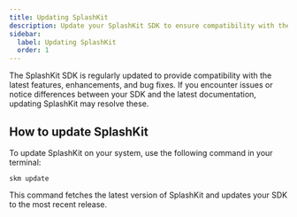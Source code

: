 ```yaml
---
title: Updating SplashKit
description: Update your SplashKit SDK to ensure compatibility with the latest features and bug fixes.
sidebar:
  label: Updating SplashKit
  order: 1
---
```


The SplashKit SDK is regularly updated to provide compatibility with the latest features, enhancements, and bug fixes. If you encounter issues or notice differences between your SDK and the latest documentation, updating SplashKit may resolve these.

## How to update SplashKit

To update SplashKit on your system, use the following command in your terminal:

```shell
skm update
```

This command fetches the latest version of SplashKit and updates your SDK to the most recent release.
